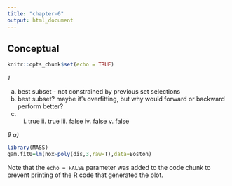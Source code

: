 ```yaml
---
title: "chapter-6"
output: html_document
---
```

## Conceptual

```r
knitr::opts_chunk$set(echo = TRUE)
```

*1*

a) best subset - not constrained by previous set selections
b) best subset? maybe it's overfitting, but why would forward or backward perform better?
c) i. true ii. true iii. false iv. false v. false

*9*
*a)*
```r
library(MASS)
gam.fit0=lm(nox~poly(dis,3,raw=T),data=Boston)

```

Note that the `echo = FALSE` parameter was added to the code chunk to prevent printing of the R code that generated the plot.
